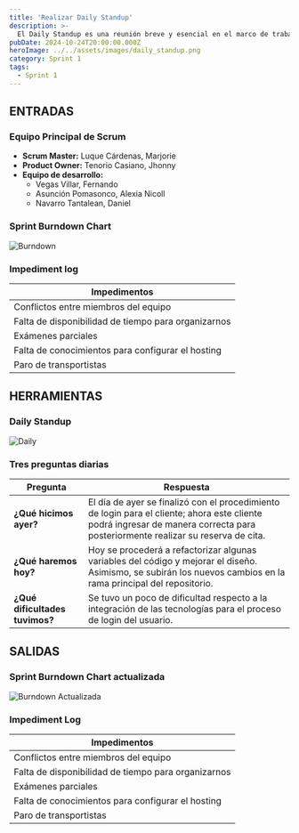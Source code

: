```yaml
---
title: 'Realizar Daily Standup'
description: >-
  El Daily Standup es una reunión breve y esencial en el marco de trabajo Scrum, donde el equipo se reúne diariamente para compartir avances, identificar impedimentos y planificar las actividades del día. Esta práctica fomenta la comunicación continua y la colaboración entre los miembros del equipo, permitiendo ajustes rápidos en el trabajo en curso. Cada miembro del equipo reporta lo que hizo el día anterior, lo que planea hacer hoy y cualquier obstáculo que esté enfrentando. A través de este proceso, se asegura que todos estén alineados y enfocados en los objetivos del sprint, facilitando un entorno de trabajo ágil y eficiente.
pubDate: 2024-10-24T20:00:00.000Z
heroImage: ../../assets/images/daily_standup.png
category: Sprint 1
tags:
  - Sprint 1
---
```


## ENTRADAS

### Equipo Principal de Scrum

- **Scrum Master:** Luque Cárdenas, Marjorie
- **Product Owner:** Tenorio Casiano, Jhonny
- **Equipo de desarrollo:**
  <ul style={{ listStyleType: 'circle', paddingLeft: '20px' }}>
  	<li>Vegas Villar, Fernando</li>
  	<li>Asunción Pomasonco, Alexia Nicoll</li>
  	<li>Navarro Tantalean, Daniel</li>
  </ul>

### Sprint Burndown Chart

![Burndown](../../assets/images/burn.jpeg)

### Impediment log

| **Impedimentos**                                    |
| --------------------------------------------------- |
| Conflictos entre miembros del equipo                |
| Falta de disponibilidad de tiempo para organizarnos |
| Exámenes parciales                                  |
| Falta de conocimientos para configurar el hosting   |
| Paro de transportistas                              |

## HERRAMIENTAS

### Daily Standup

![Daily](../../assets/images/Daily.jpeg)

### Tres preguntas diarias

| **Pregunta**                   | **Respuesta**                                                                                                                                                                   |
| ------------------------------ | ------------------------------------------------------------------------------------------------------------------------------------------------------------------------------- |
| **¿Qué hicimos ayer?**         | El día de ayer se finalizó con el procedimiento de login para el cliente; ahora este cliente podrá ingresar de manera correcta para posteriormente realizar su reserva de cita. |
| **¿Qué haremos hoy?**          | Hoy se procederá a refactorizar algunas variables del código y mejorar el diseño. Asimismo, se subirán los nuevos cambios en la rama principal del repositorio.                 |
| **¿Qué dificultades tuvimos?** | Se tuvo un poco de dificultad respecto a la integración de las tecnologías para el proceso de login del usuario.                                                                |

## SALIDAS

### Sprint Burndown Chart actualizada

![Burndown Actualizada](../../assets/images/chart.jpeg)

### Impediment Log

| **Impedimentos**                                    |
| --------------------------------------------------- |
| Conflictos entre miembros del equipo                |
| Falta de disponibilidad de tiempo para organizarnos |
| Exámenes parciales                                  |
| Falta de conocimientos para configurar el hosting   |
| Paro de transportistas                              |
